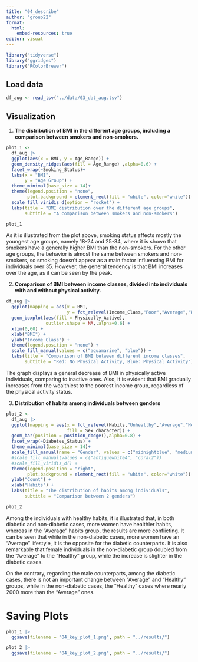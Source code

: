 ```yaml
---
title: "04_describe"
author: "group22"
format:
  html:
    embed-resources: true
editor: visual
---
```


```r
library("tidyverse")
library("ggridges")
library("RColorBrewer")
```

## Load data

```r
df_aug <- read_tsv("../data/03_dat_aug.tsv")
```

## Visualization

1.  **The distribution of BMI in the different age groups, including a comparison between smokers and non-smokers.**

```r
plot_1 <- 
  df_aug |> 
  ggplot(aes(x = BMI, y = Age_Range)) +
  geom_density_ridges(aes(fill = Age_Range) ,alpha=0.6) + 
  facet_wrap(~Smoking_Status)+
  labs(x = "BMI",
       y = "Age Group") +
  theme_minimal(base_size = 14)+
  theme(legend.position = "none",
        plot.background = element_rect(fill = "white", color="white")) +
  scale_fill_viridis_d(option = "rocket") +
  labs(title = "BMI distribution over the different age groups", 
       subtitle = "A comparison between smokers and non-smokers")

plot_1
```

As it is illustrated from the plot above, smoking status affects mostly the youngest age groups, namely 18-24 and 25-34, where it is shown that smokers have a generally higher BMI than the non-smokers. For the other age groups, the behavior is almost the same between smokers and non-smokers, so smoking doesn't appear as a main factor influencing BMI for individuals over 35. However, the general tendency is that BMI increases over the age, as it can be seen by the peak.

2.  **Comparison of BMI between income classes, divided into individuals with and without physical activity.**

```r
df_aug |> 
  ggplot(mapping = aes(x = BMI,
                       y = fct_relevel(Income_Class,"Poor","Average","Wealthy"))) +
  geom_boxplot(aes(fill = Physically_Active),
               outlier.shape = NA,,alpha=0.6) +
  xlim(0,60) +
  xlab("BMI") +
  ylab("Income Class") +
  theme(legend.position = "none") +
  scale_fill_manual(values = c("aquamarine", "blue")) +
  labs(title = "Comparison of BMI between different income classes", 
       subtitle = "Red: No Physical Activity, Blue: Physical Activity")
```

The graph displays a general decrease of BMI in physically active individuals, comparing to inactive ones. Also, it is evident that BMI gradually increases from the wealthiest to the poorest income group, regardless of the physical activity status.

3.  **Distribution of habits among individuals between genders**

```r
plot_2 <- 
  df_aug |> 
  ggplot(mapping = aes(x = fct_relevel(Habits,"Unhealthy","Average","Healthy"),
                       fill = Sex_character)) +
  geom_bar(position = position_dodge(),alpha=0.8) +
  facet_wrap(~Diabetes_Status) +
  theme_minimal(base_size = 14)+
  scale_fill_manual(name = "Gender", values = c("midnightblue", "mediumorchid2")) +
  #scale_fill_manual(values = c("antiquewhite4", "coral2"))
  #scale_fill_viridis_d() +
  theme(legend.position = "right",
        plot.background = element_rect(fill = "white", color="white")) +
  ylab("Count") +
  xlab("Habits") +
  labs(title = "The distribution of habits among individuals", 
       subtitle = "Comparison between 2 genders")

plot_2
```

Among the individuals with healthy habits, it is illustrated that, in both diabetic and non-diabetic cases, more women have healthier habits, whereas in the "Average" habits group, the results are more conflicting. It can be seen that while in the non-diabetic cases, more women have an "Average" lifestyle, it is the opposite for the diabetic counterparts. It is also remarkable that female individuals in the non-diabetic group doubled from the "Average" to the "Healthy" group, while the increase is slighter in the diabetic cases.

On the contrary, regarding the male counterparts, among the diabetic cases, there is not an important change between "Average" and "Healthy" groups, while in the non-diabetic cases, the "Healthy" cases where nearly 2000 more than the "Average" ones.

# Saving Plots

```r
plot_1 |> 
  ggsave(filename = "04_key_plot_1.png", path = "../results/")

plot_2 |> 
  ggsave(filename = "04_key_plot_2.png", path = "../results/")
```

